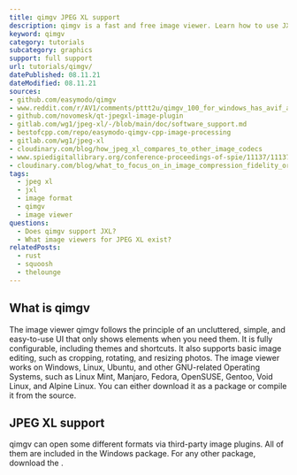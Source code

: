 ```yaml
---
title: qimgv JPEG XL support
description: qimgv is a fast and free image viewer. Learn how to use JXL images within qimgv.
keyword: qimgv
category: tutorials
subcategory: graphics
support: full support
url: tutorials/qimgv/
datePublished: 08.11.21
dateModified: 08.11.21
sources:
- github.com/easymodo/qimgv
- www.reddit.com/r/AV1/comments/pttt2u/qimgv_100_for_windows_has_avif_and_jpeg_xl_support/
- github.com/novomesk/qt-jpegxl-image-plugin
- gitlab.com/wg1/jpeg-xl/-/blob/main/doc/software_support.md
- bestofcpp.com/repo/easymodo-qimgv-cpp-image-processing
- gitlab.com/wg1/jpeg-xl
- cloudinary.com/blog/how_jpeg_xl_compares_to_other_image_codecs
- www.spiedigitallibrary.org/conference-proceedings-of-spie/11137/111370K/JPEG-XL-next-generation-image-compression-architecture-and-coding-tools/10.1117/12.2529237.full?SSO=1
- cloudinary.com/blog/what_to_focus_on_in_image_compression_fidelity_or_appeal
tags:
  - jpeg xl
  - jxl
  - image format
  - qimgv
  - image viewer
questions:
  - Does qimgv support JXL?
  - What image viewers for JPEG XL exist?
relatedPosts:
  - rust
  - squoosh
  - thelounge
---
```


## What is qimgv

The image viewer qimgv follows the principle of an uncluttered, simple, and easy-to-use UI that only shows elements when you need them. It is fully configurable, including themes and shortcuts. It also supports basic image editing, such as cropping, rotating, and resizing photos. The image viewer works on Windows, Linux, Ubuntu, and other GNU-related Operating Systems, such as Linux Mint, Manjaro, Fedora, OpenSUSE, Gentoo, Void Linux, and Alpine Linux. You can either download it as a package or compile it from the source.

## JPEG XL support

qimgv can open some different formats via third-party image plugins. All of them are included in the Windows package. For any other package, download the <Link href="github.com/novomesk/qt-jpegxl-image-plugin" text="Qt plugin by Novemesk"/>.